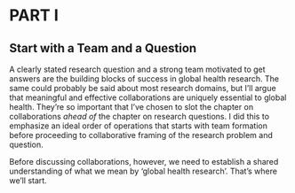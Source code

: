 # PART I {.unnumbered}

## Start with a Team and a Question

A clearly stated research question and a strong team motivated to get answers are the building blocks of success in global health research. The same could probably be said about most research domains, but I'll argue that meaningful and effective collaborations are uniquely essential to global health. They're so important that I've chosen to slot the chapter on collaborations *ahead of* the chapter on research questions. I did this to emphasize an ideal order of operations that starts with team formation before proceeding to collaborative framing of the research problem and question.

Before discussing collaborations, however, we need to establish a shared understanding of what we mean by 'global health research'. That's where we'll start.
